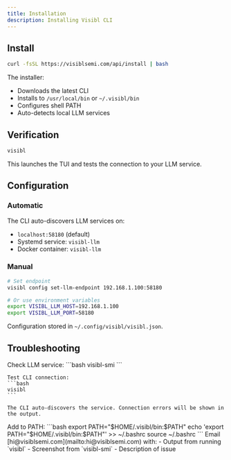 ```yaml
---
title: Installation
description: Installing Visibl CLI
---
```


## Install

```bash
curl -fsSL https://visiblsemi.com/api/install | bash
```

The installer:
- Downloads the latest CLI
- Installs to `/usr/local/bin` or `~/.visibl/bin`
- Configures shell PATH
- Auto-detects local LLM services

## Verification

```bash
visibl
```

This launches the TUI and tests the connection to your LLM service.

## Configuration

### Automatic

The CLI auto-discovers LLM services on:
- `localhost:58180` (default)
- Systemd service: `visibl-llm`
- Docker container: `visibl-llm`

### Manual

```bash
# Set endpoint
visibl config set-llm-endpoint 192.168.1.100:58180

# Or use environment variables
export VISIBL_LLM_HOST=192.168.1.100
export VISIBL_LLM_PORT=58180
```

Configuration stored in `~/.config/visibl/visibl.json`.

## Troubleshooting

<AccordionGroup>
  <Accordion title="Connection Issues">
    Check LLM service:
    ```bash
    visibl-smi
    ```
    
    Test CLI connection:
    ```bash
    visibl
    ```
    
    The CLI auto-discovers the service. Connection errors will be shown in the output.
  </Accordion>
  
  <Accordion title="PATH Issues">
    Add to PATH:
    ```bash
    export PATH="$HOME/.visibl/bin:$PATH"
    echo 'export PATH="$HOME/.visibl/bin:$PATH"' >> ~/.bashrc
    source ~/.bashrc
    ```
  </Accordion>
  
  <Accordion title="Need help?">
    Email [hi@visiblsemi.com](mailto:hi@visiblsemi.com) with:
    - Output from running `visibl`
    - Screenshot from `visibl-smi`
    - Description of issue
  </Accordion>
</AccordionGroup>
